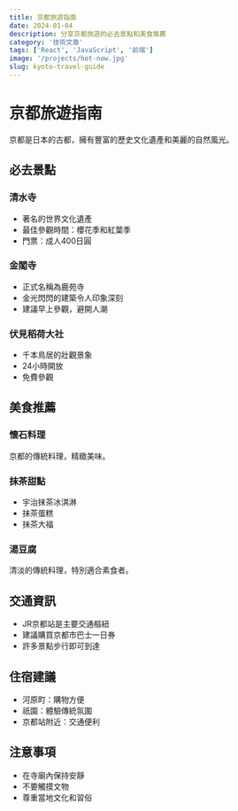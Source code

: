 ```yaml
---
title: 京都旅遊指南
date: 2024-01-04
description: 分享京都旅遊的必去景點和美食推薦
category: '技術文章'
tags: ['React', 'JavaScript', '前端']
image: '/projects/hot-now.jpg'
slug: kyoto-travel-guide
---
```


# 京都旅遊指南

京都是日本的古都，擁有豐富的歷史文化遺產和美麗的自然風光。

## 必去景點

### 清水寺

- 著名的世界文化遺產
- 最佳參觀時間：櫻花季和紅葉季
- 門票：成人400日圓

### 金閣寺

- 正式名稱為鹿苑寺
- 金光閃閃的建築令人印象深刻
- 建議早上參觀，避開人潮

### 伏見稻荷大社

- 千本鳥居的壯觀景象
- 24小時開放
- 免費參觀

## 美食推薦

### 懷石料理

京都的傳統料理，精緻美味。

### 抹茶甜點

- 宇治抹茶冰淇淋
- 抹茶蛋糕
- 抹茶大福

### 湯豆腐

清淡的傳統料理，特別適合素食者。

## 交通資訊

- JR京都站是主要交通樞紐
- 建議購買京都市巴士一日券
- 許多景點步行即可到達

## 住宿建議

- 河原町：購物方便
- 祇園：體驗傳統氛圍
- 京都站附近：交通便利

## 注意事項

- 在寺廟內保持安靜
- 不要觸摸文物
- 尊重當地文化和習俗
